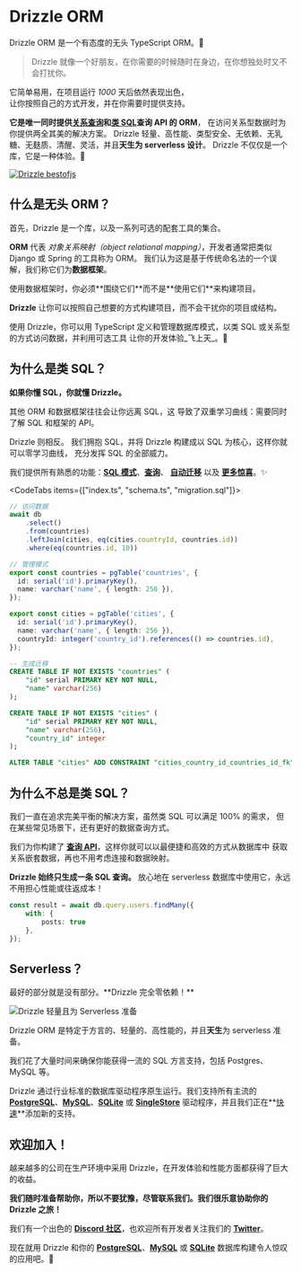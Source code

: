 
# Drizzle ORM

Drizzle ORM 是一个有态度的无头 TypeScript ORM。🐲
> Drizzle 就像一个好朋友，在你需要的时候随时在身边，在你想独处时又不会打扰你。

它简单易用，在项目运行 _1000_ 天后依然表现出色，\
让你按照自己的方式开发，并在你需要时提供支持。

**它是唯一同时提供[关系查询](/docs/rqb)和[类 SQL](/docs/select)查询 API 的 ORM**，
在访问关系型数据时为你提供两全其美的解决方案。
Drizzle 轻量、高性能、类型安全、无依赖、无乳糖、无麸质、清醒、灵活，并且**天生为 serverless 设计**。
Drizzle 不仅仅是一个库，它是一种体验。🤩

[![Drizzle bestofjs](@/assets/images/bestofjs.jpg)](https://bestofjs.org/projects/drizzle-orm)

## 什么是无头 ORM？
首先，Drizzle 是一个库，以及一系列可选的配套工具的集合。

**ORM** 代表 _对象关系映射（object relational mapping）_，开发者通常把类似 Django 或 Spring 的工具称为 ORM。
我们认为这是基于传统命名法的一个误解，我们称它们为**数据框架**。

<Callout type="error" emoji="️💔">
  使用数据框架时，你必须**围绕它们**而不是**使用它们**来构建项目。
</Callout>

**Drizzle** 让你可以按照自己想要的方式构建项目，而不会干扰你的项目或结构。

使用 Drizzle，你可以用 TypeScript 定义和管理数据库模式，以类 SQL
或关系型的方式访问数据，并利用可选工具
让你的开发体验_飞上天_。🤯

## 为什么是类 SQL？
**如果你懂 SQL，你就懂 Drizzle。**

其他 ORM 和数据框架往往会让你远离 SQL，这
导致了双重学习曲线：需要同时了解 SQL 和框架的 API。

Drizzle 则相反。
我们拥抱 SQL，并将 Drizzle 构建成以 SQL 为核心，这样你就可以零学习曲线，
充分发挥 SQL 的全部威力。

我们提供所有熟悉的功能：**[SQL 模式](/docs/sql-schema-declaration)**、**[查询](/docs/select)**、
**[自动迁移](/docs/migrations)** 以及 **[更多惊喜](/docs/rqb)**。✨

<CodeTabs items={["index.ts", "schema.ts", "migration.sql"]}>
```typescript copy
// 访问数据
await db
	.select()
	.from(countries)
	.leftJoin(cities, eq(cities.countryId, countries.id))
	.where(eq(countries.id, 10))
```
```typescript copy
// 管理模式
export const countries = pgTable('countries', {
  id: serial('id').primaryKey(),
  name: varchar('name', { length: 256 }),
});

export const cities = pgTable('cities', {
  id: serial('id').primaryKey(),
  name: varchar('name', { length: 256 }),
  countryId: integer('country_id').references(() => countries.id),
});
```
```sql
-- 生成迁移
CREATE TABLE IF NOT EXISTS "countries" (
	"id" serial PRIMARY KEY NOT NULL,
	"name" varchar(256)
);

CREATE TABLE IF NOT EXISTS "cities" (
	"id" serial PRIMARY KEY NOT NULL,
	"name" varchar(256),
	"country_id" integer
);

ALTER TABLE "cities" ADD CONSTRAINT "cities_country_id_countries_id_fk" FOREIGN KEY ("country_id") REFERENCES "countries"("id") ON DELETE no action ON UPDATE no action;
```
</CodeTabs>

## 为什么不总是类 SQL？
我们一直在追求完美平衡的解决方案，虽然类 SQL 可以满足 100% 的需求，
但在某些常见场景下，还有更好的数据查询方式。

我们为你构建了 **[查询 API](/docs/rqb)**，这样你就可以以最便捷和高效的方式从数据库中
获取关系嵌套数据，再也不用考虑连接和数据映射。

**Drizzle 始终只生成一条 SQL 查询。** 放心地在 serverless 数据库中使用它，永远不用担心性能或往返成本！

```ts
const result = await db.query.users.findMany({
	with: {
		posts: true
	},
});
```

## Serverless？
<Callout type="info" emoji="🥳">
  最好的部分就是没有部分。**Drizzle 完全零依赖！**
</Callout>


![Drizzle 轻量且为 Serverless 准备](@/assets/images/drizzle31kb.jpg)
  
Drizzle ORM 是特定于方言的、轻量的、高性能的，并且**天生**为 serverless 准备。

我们花了大量时间来确保你能获得一流的 SQL 方言支持，包括 Postgres、MySQL 等。

Drizzle 通过行业标准的数据库驱动程序原生运行。我们支持所有主流的 **[PostgreSQL](/docs/get-started-postgresql)**、**[MySQL](/docs/get-started-mysql)**、**[SQLite](/docs/get-started-sqlite)** 或 **[SingleStore](/docs/get-started-singlestore)** 驱动程序，并且我们正在**[快速](https://twitter.com/DrizzleORM/status/1653082492742647811?s=20)**添加新的支持。

## 欢迎加入！
越来越多的公司在生产环境中采用 Drizzle，在开发体验和性能方面都获得了巨大的收益。

**我们随时准备帮助你，所以不要犹豫，尽管联系我们。我们很乐意协助你的 Drizzle 之旅！**

我们有一个出色的 **[Discord 社区](https://driz.link/discord)**，也欢迎所有开发者关注我们的 **[Twitter](https://twitter.com/drizzleorm)**。
  
现在就用 Drizzle 和你的 **[PostgreSQL](/docs/get-started-postgresql)**、**[MySQL](/docs/get-started-mysql)** 或 **[SQLite](/docs/get-started-sqlite)** 数据库构建令人惊叹的应用吧。🚀

